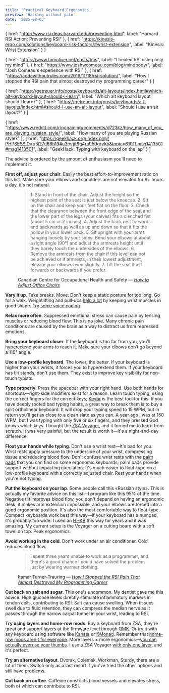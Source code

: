 ```yaml
---
title: 'Practical Keyboard Ergonomics'
preview: 'Hacking without pain'
date: '2025-08-03'
---
```



  {
    href: "http://www.rsi.deas.harvard.edu/preventing.html",
    label: "Harvard RSI Action: Preventing RSI"
  },
  {
    href: "https://kinesis-ergo.com/solutions/keyboard-risk-factors/#wrist-extension",
    label: "Kinesis: Wrist Extension"
  }
]

  {
    href: "https://www.tomoliver.net/posts/tms",
    label: "I healed RSI using only my mind"
  },
  {
    href: "https://www.joshwcomeau.com/blog/mindbody/",
    label: "Josh Comeau's experience with RSI"
  },
  {
    href: "https://codewithoutrules.com/2016/11/18/rsi-solution/",
    label: "How I stopped the RSI pain that almost destroyed my programming career"
  }
]

  {
    href: "https://getreuer.info/posts/keyboards/alt-layouts/index.html#which-alt-keyboard-layout-should-i-learn",
    label: "Which alt keyboard layout should I learn?"
  },
  {
    href: "https://getreuer.info/posts/keyboards/alt-layouts/index.html#should-i-use-an-alt-layout",
    label: "Should I use an alt layout?"
  }
]

  {
    href: "https://www.reddit.com/r/pcgaming/comments/d723kz/how_many_of_you_are_playing_russian_style/",
    label: "How many of you are playing Russian style?"
  },
  {
    href: "https://geekhack.org/index.php?PHPSESSID=o3j27d66h194u3mrjit8g4ra959grvkb&topic=61011.msg1413501#msg1413501",
    label: "GeekHack: Typing with keyboard on the lap"
  }
]

The advice is ordered by the amount of enthusiasm you'll need to implement it.

<b>First off, adjust your chair</b>. Easily the best effort-to-improvement ratio on this list. Make sure your elbows and shoulders are not elevated for 8+ hours a day, it's not natural.

<figure>
<blockquote>
1. Stand in front of the chair. Adjust the height so the highest point of the seat is just below the kneecap.
2. Sit on the chair and keep your feet flat on the floor.
3. Check that the clearance between the front edge of the seat and the lower part of the legs (your calves) fits a clenched fist (about 5 cm or 2 inches).
4. Adjust the back rest forwards and backwards as well as up and down so that it fits the hollow in your lower back.
5. Sit upright with your arms hanging loosely by your sides. Bend your elbows at about a right angle (90°) and adjust the armrests height until they barely touch the undersides of the elbows.
6. Remove the armrests from the chair if this level can not be achieved or if armrests, in their lowest adjustment, <span class="highlight" data-hint="Otherwise, you'll have stiffness and pain in your trapezius">elevate your elbows even slightly</span>.
7. Tilt the seat itself forwards or backwards if you prefer.
</blockquote>
<p>Canadian Centre for Occupational Health and Safety —&nbsp;<cite><a href="https://www.ccohs.ca/oshanswers/ergonomics/office/chair_adjusting.html" target="_blank" rel="noopener noreferrer">How to Adjust Office Chairs</a></cite></p>
</figure>

<b>Vary it up</b>. Take breaks. Move. Don't keep a static posture for too long. Go for a walk. Weightlifting and pull-ups <a href="https://news.ycombinator.com/item?id=23577204" target="_blank" rel="noopener noreferrer">help a lot</a> by keeping wrist muscles in good shape. <a href="https://www.joshwcomeau.com/blog/hands-free-coding" target="_blank" rel="noopener noreferrer">Try some voice coding</a>.

<b>Relax more often</b>. Suppressed emotional stress can cause pain by tensing muscles or reducing blood flow. <Sources sources={stressSources}>This is no joke</Sources>. Many chronic pain conditions are caused by the brain as a way to distract us from repressed emotions.

<b>Bring your keyboard closer</b>. If the keyboard is too far from you, you'll hyperextend your arms to reach it. Make sure your elbows don’t go beyond a 110° angle.

<b>Use a low-profile keyboard</b>. The lower, the better. If your keyboard is higher than your wrists, it forces you to hyperextend them. If your keyboard has tilt stands, <span class="highlight" data-hint="Positive tilt angle significantly increases the pressure within the carpal tunnel">don't use them</span>. They exist to improve key visibility for non-touch typists.

<ImageWithCaption image={magicHhkbImage} alt="Height comparison of Apple Magic Keyboard and HHKB" caption="Magic Keyboard vs HHKB" />

<b>Type properly</b>. Press the spacebar with your right hand. Use both hands for shortcuts—right-side modifiers exist for a reason. Learn touch typing, using the correct fingers for the correct keys; <a href="https://www.keybr.com/" target="_blank" rel="noopener noreferrer">Keybr</a> is the best tool for this. If you have deeply rooted bad typing habits, a great way to break them is to buy a split ortholinear keyboard. It will drop your typing speed to 15 <span class="highlight" data-hint="Words per minute. 15 is very slow, the average is 50">WPM</span>, but in return you'll get as close to a clean slate as you can. A year ago I was at 150 WPM, but I was typing with only five or six fingers, and they pressed God knows which keys. I bought the <a href="https://www.zsa.io/voyager" target="_blank" rel="noopener noreferrer">ZSA Voyager</a>, and it forced me to learn from scratch. It was very painful, but the result is worth it—it's a night-and-day difference.

<b>Float your hands while typing</b>. Don't use a wrist rest—<Sources sources={wristRestSources}>it's bad for you</Sources>. Wrist rests apply pressure to the underside of your wrist, compressing tissue and reducing blood flow. Don't confuse wrist rests with the <a href="https://kinesis-ergo.com/shop/ac360pp/" target="_blank" rel="noopener noreferrer">palm pads</a> that you can find on some ergonomic keyboards; palm pads provide support without impacting circulation. It's much easier to float-type on a low-profile keyboard with a correctly adjusted chair. Rest your hands when you're not typing.

<b>Put the keyboard on your lap</b>. Some people call this <Sources sources={russianStyleSources}>«Russian style»</Sources>. This is actually my favorite advice on this list—I program like this 95% of the time. Negative tilt improves blood flow, you don't depend on having an ergonomic desk, it makes arm extension impossible, and your elbows are forced into a good ergonomic position. It's also the most comfortable way to float-type. Compact keyboards work best this way—if your keyboard has a numpad, it's probably too wide. I used an <a href="https://www.hhkeyboard.com/uk/" target="_blank" rel="noopener noreferrer">HHKB</a> this way for years and it was amazing. My current setup is the Voyager on a cutting board with a soft towel on top. Peak ergonomics.

<ImageWithCaption image={voyagerImage} alt="ZSA Voyager on my lap" caption="ZSA Voyager on my lap" />

<b>Avoid working in the cold</b>. Don't work under an air conditioner. Cold reduces blood flow.

<figure>
<blockquote>
I spent three years unable to work as a programmer, and there's a good chance I could have solved the problem just by wearing warmer clothing.
</blockquote>
<p>Itamar Turner-Trauring —&nbsp;<cite><a href="https://codewithoutrules.com/2016/11/18/rsi-solution/" target="_blank" rel="noopener noreferrer">How I Stopped the RSI Pain That Almost Destroyed My Programming Career</a></cite></p>
</figure>

<b>Cut back on salt and sugar</b>. This one's uncommon. My <span class="highlight" data-hint="Programmers aren't the only ones suffering from RSI">dentist</span> gave me this advice. High glucose levels directly stimulate inflammatory markers in tendon cells, contributing to RSI. Salt can cause swelling. When tissues swell due to fluid retention, they can compress the median nerve as it passes through the narrow carpal tunnel in your wrist, leading to RSI.

<b>Try using layers and home-row mods</b>. Buy a keyboard from ZSA, they're great and support layers at the firmware level through <a href="https://docs.qmk.fm" target="_blank" rel="noopener noreferrer">QMK</a>. Or try it with any keyboard using software like <a href="https://github.com/jtroo/kanata" target="_blank" rel="noopener noreferrer">Kanata</a> or <a href="https://github.com/kmonad/kmonad" target="_blank" rel="noopener noreferrer">KMonad</a>. Remember that <a href="https://getreuer.info/posts/keyboards/faqs/index.html#home-row-mods-are-hard-to-use" target="_blank" rel="noopener noreferrer">home-row mods aren't for everyone</a>. More layers ≠ more ergonomics—<a href="https://getreuer.info/posts/keyboards/thumb-ergo/index.html" target="_blank" rel="noopener noreferrer">you can actually overuse your thumbs</a>. I use a ZSA Voyager <a href="https://configure.zsa.io/voyager/layouts/6JN7l/latest/0" target="_blank" rel="noopener noreferrer">with only one layer</a>, and it's perfect.

<b>Try an alternative layout</b>. Dvorak, Colemak, Workman, Sturdy, <Sources sources={alternativeLayoutSources}>there are a lot of them</Sources>. Switch only as a last resort if you've tried the other options and still have problems.

<b>Cut back on coffee</b>. Caffeine constricts blood vessels and elevates stress, both of which can contribute to RSI.